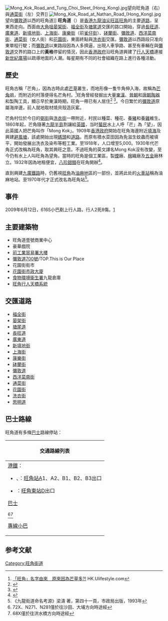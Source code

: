 {{Infobox Hong Kong Road
| 中文街道名稱 = 旺角道
| 英文街道名稱 = Mong Kok Road
| 圖片 = File:Mong Kok Road 2009.jpg
| 圖片說明 = 旺角道
| 路段總長度 = 560m
| 車速限制 = 
| 行車線數量 = 
| 所在地區 = [[九龍|九龍]][[油尖旺區|油尖旺區]][[旺角|旺角]]
| 起點 = [[塘尾道|塘尾道]]
| 終點 = [[洗衣街|洗衣街]]
| 道路命名日期 = 1923年9月28日	
| 通車日期 =
}}
[[File:Mong_Kok_Road_and_Tung_Choi_Steet_(Hong_Kong).jpg|thumb]]望向旺角道（右）與[[通菜街|通菜街]]（左）交界]]
[[File:Mong_Kok_Road_at_Nathan_Road_(Hong_Kong).jpg|thumb]]望向[[彌敦道|彌敦道]]以西的旺角道]]
'''旺角道'''（{{lang-en|'''Mong Kok Road'''}}）是[[香港|香港]][[九龍|九龍]][[油尖旺區|油尖旺區]][[旺角|旺角]]的主要[[道路|道路]]，呈東西走向。西面由[[大角咀|大角咀]][[晏架街|晏架街]]、[[福全街|福全街]]及[[塘尾道|塘尾道]]交匯的路口開始，穿過[[長旺道|長旺道]]、[[廣東道|廣東道]]、[[新填地街|新填地街]]、[[上海街|上海街]]、[[康樂街|康樂街]]（前[[雀仔街|雀仔街]]）、[[砵蘭街|砵蘭街]]、[[彌敦道|彌敦道]]、[[西洋菜街|西洋菜南街]]、[[通菜街|通菜街]]（女人街）和[[花園街|花園街]]，東面終點與[[洗衣街|洗衣街]]交匯。[[彌敦道|彌敦道]]以西路段只准向東單程行駛；而[[彌敦道|彌敦道]]以東路段因為人多擠逼，出現人車爭路、甚至有車輛在與[[彌敦道|彌敦道]]交界的路口上的'''黃格'''停留的情況，因此[[香港政府|香港政府]]沿旺角道興建了[[行人天橋|行人天橋]]連接[[新世紀廣場|新世紀廣場]]以疏導地面的人潮。每星期有不同的社會組織在路上進行各種活動。

==歷史==
旺角古稱「芒角」，因為古時此處[[芒草|芒草]]叢生，而地形像一隻牛角伸入海，故稱為[[芒角咀|芒角咀]]，而附近的村落便得名芒角村。<ref>[http://hk.ulifestyle.com.hk/topic/detail.html?id=ABFGD1ozBwlZHwNi 「旺角」名字由來　原來因為芒草多?!] {{Wayback|url=http://hk.ulifestyle.com.hk/topic/detail.html?id=ABFGD1ozBwlZHwNi |date=20160305075402 }} HK.Ulifestyle.com</ref>旺角曾經發掘出大量[[東漢|東漢]]、[[晉朝|晉朝]]和[[唐朝|唐朝]][[陶器|陶器]]和製陶工具，顯示早於東漢時期，旺角一帶已有人居住<ref>{{Cite web |url=http://life.mingpao.com/cfm/dailynews3b.cfm?File=20040512%2Fnalgm%2Fgma1.txt |title=旺角考古發掘 |access-date=2021-12-24 |archive-date=2021-03-02 |archive-url=https://web.archive.org/web/20210302093105/https://life.mingpao.com/cfm/dailynews3b.cfm?File=20040512%2Fnalgm%2Fgma1.txt |dead-url=no }}</ref> <ref>{{Cite web |url=http://www.legco.gov.hk/yr03-04/chinese/panels/ha/papers/hacb2-2817-1c.pdf |title=香港立法會有關文件 |access-date=2019-05-08 |archive-date=2020-11-11 |archive-url=https://web.archive.org/web/20201111035757/https://www.legco.gov.hk/yr03-04/chinese/panels/ha/papers/hacb2-2817-1c.pdf |dead-url=no }}</ref>。今日繁忙的[[彌敦道|彌敦道]]原屬海岸邊，前人就地取材燒貝殼造灰窰。

芒角村位於今日的[[弼街|弼街]]與[[洗衣街|洗衣街]]一帶附近，村民以種菜、種花、養[[豬|豬]]和養[[雞|雞]]維生。1860年起，芒角隨著[[九龍半島|九龍半島]]割讓給[[英國|英國]]，当时[[蜑民|蜑民]]水上人呼「芒」為「望」，因此英國人把芒角叫作「Mong Kok」。1909年[[香港殖民地時期#香港政府|香港政府]]開始在旺角海邊附近[[填海|填海]]及興建[[避風塘|避風塘]]，該處開始出現[[碼頭|碼頭]]和[[道路|道路]]。而原有積水菜田因為免滋生蚊蟲而被填平，開始發展出洗衣及染布等輕工業。至1918年，人口增至5,000。1930年代芒角正式改稱為旺角，取其興旺之意。不過旺角的英文譯名Mong Kok沒有改變，至今仍有水上人叫旺角為望角。當時的旺角是個工業區，製[[菸草|煙]]廠、[[棉花|棉]]織廠及[[五金|五金]]廠林立。1932年因為地租便宜，[[八珍甜醋|八珍甜醋]]在旺角開辦<ref>{{Cite web |url=http://www.youtube.com/watch?v=kXUcO0jFPDQ |title=RTHK-香港故事（第19輯）04-百年商埠-2012-3-12  |access-date=2019-05-08 |archive-date=2014-05-29 |archive-url=https://web.archive.org/web/20140529135144/http://www.youtube.com/watch?v=kXUcO0jFPDQ |dead-url=no }}</ref>。

直到興建[[九廣鐵路|九廣鐵路]]時，仍舊視[[旺角|旺角]]為[[油麻地|油麻地]]區的一部份，並將此处的[[旺角東站|火車站]]稱為油麻地站。至1970年代才正式改名為旺角站<ref>《九龍街道命名考源》梁濤 著，第四十一頁，市政局出版，1993年</ref>。

==事件==
2009年6月12日，616S小巴剷上行人路，行人2死8傷。[http://hk.news.yahoo.com/article/090612/3/co81.html] {{Wayback|url=http://hk.news.yahoo.com/article/090612/3/co81.html |date=20090615134101 }}

==主要建築物==
* 旺角道壹號商業中心
* 豪華戲院
* [[前工業貿易署大樓|前工業貿易署大樓]]
* [[彌敦道700號|彌敦道700號]]/TOP.This is Our Place 
* 花園街街市
* [[花園街市政大廈|花園街市政大廈]]
* [[食物環境衞生署|食物環境衞生署]]九龍倉庫
* [[旺角行人天橋系統|旺角行人天橋系統]]
==交匯道路==
*[[福全街|福全街]]
*[[晏架街|晏架街]]
*[[塘尾道|塘尾道]]
*[[長旺道|長旺道]]
*[[廣東道|廣東道]]
*[[新填地街|新填地街]]
*[[上海街|上海街]]
*[[康樂街|康樂街]]
*[[砵蘭街|砵蘭街]]
*[[彌敦道|彌敦道]]
*[[西洋菜南街|西洋菜南街]]
*[[通菜街|通菜街]]
*[[花園街|花園街]]
*[[洗衣街|洗衣街]]
*[[思明道|思明道]]

==巴士路線==
旺角道有多條[[巴士|巴士]]路線停站：
{| class="mw-collapsible mw-collapsed wikitable" style="background:white; margin: 0 auto; width: auto;"  
! 交通路線列表
|-
|
;[[港鐵|港鐵]]：
*{{港鐵路線標誌|KTL}}、{{港鐵路線標誌|TWL}}：[[旺角站|旺角站]]A1、A2、B1、B2、B3出口
*{{港鐵路線標誌|EAL}}：[[旺角東站|旺角東站]]D出口
;[[香港巴士|巴士]]
{{九龍新界巴士簡單列表|18|27|32|41|43C|44|45|58X|59X|67X|68X|72X|79X|93K|98C|98S|213D|270B|271S|272E|272X|293S|296C|296P|701|701A|701S|796C|796E|N216|N271|N281|N287|N293|N796}}<ref>72X、N271、N281僅於往沙田、大埔方向時途經</ref><ref>68X僅於往洪水橋方向時途經</ref>
{{大嶼山巴士簡單列表|A20|E21|E21A|E21C|N21|N21A|NA21}}
{{過海隧道巴士簡單列表|904|905}}
;[[香港小巴|專線小巴]]
{{九龍專線小巴簡單列表|46|66S|79K}}
{{新界專線小巴簡單列表|58S|805S}}
|}

==参考文献==
<div class="references-small">
<references />
</div>

{{commonscat|Mong Kok Road}}

[[Category:旺角街道|Category:旺角街道]]